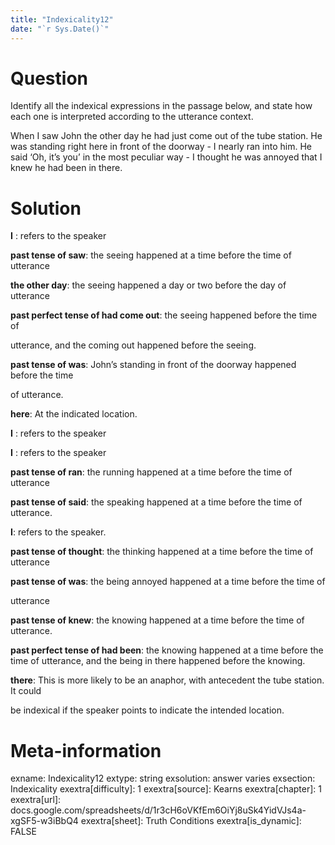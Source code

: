 ```yaml
---
title: "Indexicality12"
date: "`r Sys.Date()`"
---
```


Question
========
Identify all the indexical expressions in the passage below, and state how each one is interpreted according to the utterance context.

When I saw John the other day he had just come out of the tube station. He was standing right here in front of the doorway - I nearly ran into him. He said 'Oh, it's you' in the most peculiar way - I thought he was annoyed that I knew he had been in there.


Solution
========
**I** : refers to the speaker

**past tense of saw**: the seeing happened at a time before the time of utterance

**the other day**: the seeing happened a day or two before the day of utterance

**past perfect tense of had come out**: the seeing happened before the time of

utterance, and the coming out happened before the seeing.

**past tense of was**: John's standing in front of the doorway happened before the time

of utterance.

**here**: At the indicated location.

**I** : refers to the speaker

**I** : refers to the speaker

**past tense of ran**: the running happened at a time before the time of utterance

**past tense of said**: the speaking happened at a time before the time of utterance. 

**I**: refers to the speaker. 

**past tense of thought**: the thinking happened at a time before the time of utterance

**past tense of was**: the being annoyed happened at a time before the time of

utterance

**past tense of knew**: the knowing happened at a time before the time of utterance. 

**past perfect tense of had been**: the knowing happened at a time before the time of utterance, and the being in there happened before the knowing.

**there**: This is more likely to be an anaphor, with antecedent the tube station. It could

be indexical if the speaker points to indicate the intended location.


Meta-information
================
exname: Indexicality12
extype: string
exsolution: answer varies
exsection: Indexicality
exextra[difficulty]: 1
exextra[source]: Kearns
exextra[chapter]: 1
exextra[url]: docs.google.com/spreadsheets/d/1r3cH6oVKfEm6OiYj8uSk4YidVJs4a-xgSF5-w3iBbQ4
exextra[sheet]: Truth Conditions
exextra[is_dynamic]: FALSE

